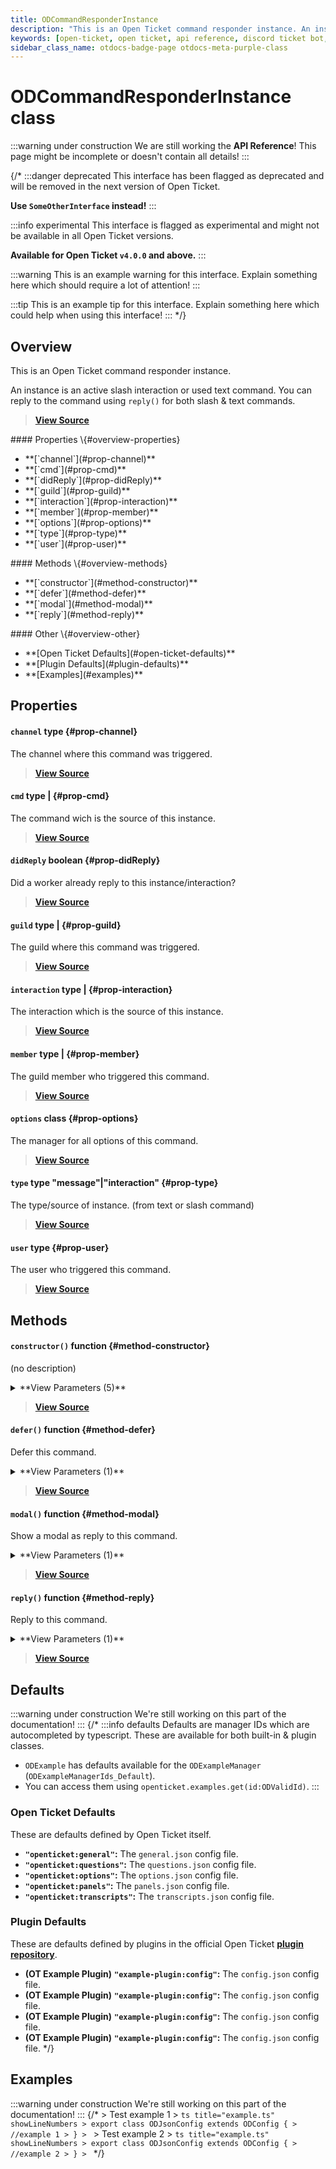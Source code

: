```yaml
---
title: ODCommandResponderInstance
description: "This is an Open Ticket command responder instance. An instance is an active slash interaction or used text command. You can reply to the command using `reply()` for both slash & text commands."
keywords: [open-ticket, open ticket, api reference, discord ticket bot, class]
sidebar_class_name: otdocs-badge-page otdocs-meta-purple-class
---
```

<head>
    <link rel="apple-touch-icon" href="/img/logo_vertical.png"/>
</head>

# ODCommandResponderInstance <M color="purple">class</M>

:::warning under construction
We are still working the **API Reference**! This page might be incomplete or doesn't contain all details!
:::

{/*
:::danger deprecated
This interface has been flagged as deprecated and will be removed in the next version of Open Ticket.

**Use `SomeOtherInterface` instead!**
:::

:::info experimental
This interface is flagged as experimental and might not be available in all Open Ticket versions.

**Available for Open Ticket `v4.0.0` and above.**
:::

:::warning
This is an example warning for this interface. Explain something here which should require a lot of attention!
:::

:::tip
This is an example tip for this interface. Explain something here which could help when using this interface!
:::
*/}

## Overview
This is an Open Ticket command responder instance.

An instance is an active slash interaction or used text command. You can reply to the command using `reply()` for both slash & text commands.

> [**View Source**](https://otgithub.dj-dj.be/tree/main/src/core/api/modules/responder.ts#L338)

<FlexHorizontal>
<div style={{width:"30%"}}>
    #### Properties \{#overview-properties}
    <ul>
        <li>**[`channel`](#prop-channel)**</li>
        <li>**[`cmd`](#prop-cmd)**</li>
        <li>**[`didReply`](#prop-didReply)**</li>
        <li>**[`guild`](#prop-guild)**</li>
        <li>**[`interaction`](#prop-interaction)**</li>
        <li>**[`member`](#prop-member)**</li>
        <li>**[`options`](#prop-options)**</li>
        <li>**[`type`](#prop-type)**</li>
        <li>**[`user`](#prop-user)**</li>
    </ul>
</div>
<div style={{width:"30%"}}>
    #### Methods \{#overview-methods}
    <ul>
        <li>**[`constructor`](#method-constructor)**</li>
        <li>**[`defer`](#method-defer)**</li>
        <li>**[`modal`](#method-modal)**</li>
        <li>**[`reply`](#method-reply)**</li>
    </ul>
</div>
<div style={{width:"30%"}}>
    #### Other \{#overview-other}
    <ul>
        <li>**[Open Ticket Defaults](#open-ticket-defaults)**</li>
        <li>**[Plugin Defaults](#plugin-defaults)**</li>
        <li>**[Examples](#examples)**</li>
    </ul>
</div>
</FlexHorizontal>

## Properties
<Divider></Divider>
#### `channel` <M color="brown">type</M> <ApiBlock><ApiUrl url="https://discord.js.org/docs/packages/discord.js/main/TextBasedChannel:TypeAlias" label="discord.TextBasedChannel"/></ApiBlock> \{#prop-channel}
The channel where this command was triggered.

> [**View Source**](https://otgithub.dj-dj.be/tree/main/src/core/api/modules/responder.ts#L356)

<Divider></Divider>
#### `cmd` <M color="brown">type</M> <ApiBlock><ApiUrl url="class:ODSlashCommand" label="api.ODSlashCommand"/>|<ApiUrl url="class:ODTextCommand" label="api.ODTextCommand"/></ApiBlock> \{#prop-cmd}
The command wich is the source of this instance.

> [**View Source**](https://otgithub.dj-dj.be/tree/main/src/core/api/modules/responder.ts#L342)

<Divider></Divider>
#### `didReply` <M color="red">boolean</M> <ApiBlock><ApiUrl url="js:boolean" label="boolean"/></ApiBlock> \{#prop-didReply}
Did a worker already reply to this instance/interaction?

> [**View Source**](https://otgithub.dj-dj.be/tree/main/src/core/api/modules/responder.ts#L346)

<Divider></Divider>
#### `guild` <M color="brown">type</M> <ApiBlock><ApiUrl url="js:null" label="null"/>|<ApiUrl url="https://discord.js.org/docs/packages/discord.js/main/Guild:Class" label="discord.Guild"/></ApiBlock> \{#prop-guild}
The guild where this command was triggered.

> [**View Source**](https://otgithub.dj-dj.be/tree/main/src/core/api/modules/responder.ts#L354)

<Divider></Divider>
#### `interaction` <M color="brown">type</M> <ApiBlock><ApiUrl url="https://discord.js.org/docs/packages/discord.js/main/ChatInputCommandInteraction:Class" label="discord.ChatInputCommandInteraction"/>|<ApiUrl url="https://discord.js.org/docs/packages/discord.js/main/Message:Class" label="discord.Message"/></ApiBlock> \{#prop-interaction}
The interaction which is the source of this instance.

> [**View Source**](https://otgithub.dj-dj.be/tree/main/src/core/api/modules/responder.ts#L340)

<Divider></Divider>
#### `member` <M color="brown">type</M> <ApiBlock><ApiUrl url="js:null" label="null"/>|<ApiUrl url="https://discord.js.org/docs/packages/discord.js/main/GuildMember:Class" label="discord.GuildMember"/></ApiBlock> \{#prop-member}
The guild member who triggered this command.

> [**View Source**](https://otgithub.dj-dj.be/tree/main/src/core/api/modules/responder.ts#L352)

<Divider></Divider>
#### `options` <M color="purple">class</M> <ApiBlock><ApiUrl url="class:ODCommandResponderInstanceOptions" label="api.ODCommandResponderInstanceOptions"/></ApiBlock> \{#prop-options}
The manager for all options of this command.

> [**View Source**](https://otgithub.dj-dj.be/tree/main/src/core/api/modules/responder.ts#L348)

<Divider></Divider>
#### `type` <M color="brown">type</M> <ApiBlock>"message"|"interaction"</ApiBlock> \{#prop-type}
The type/source of instance. (from text or slash command)

> [**View Source**](https://otgithub.dj-dj.be/tree/main/src/core/api/modules/responder.ts#L344)

<Divider></Divider>
#### `user` <M color="brown">type</M> <ApiBlock><ApiUrl url="https://discord.js.org/docs/packages/discord.js/main/User:Class" label="discord.User"/></ApiBlock> \{#prop-user}
The user who triggered this command.

> [**View Source**](https://otgithub.dj-dj.be/tree/main/src/core/api/modules/responder.ts#L350)

<Divider></Divider>

## Methods
<Divider></Divider>
#### `constructor()` <M color="orange">function</M> <ApiBlock><ApiUrl url="class:ODCommandResponderInstance" label="api.ODCommandResponderInstance"/></ApiBlock> \{#method-constructor}
(no description)

<details>
<summary>**View Parameters (5)**</summary>
- **`interaction`:** <M color="brown">type</M> <ApiBlock><ApiUrl url="https://discord.js.org/docs/packages/discord.js/main/ChatInputCommandInteraction:Class" label="discord.ChatInputCommandInteraction"/>|<ApiUrl url="https://discord.js.org/docs/packages/discord.js/main/Message:Class" label="discord.Message"/></ApiBlock> - Parameter Description Lorem Ipsum.
- **`cmd`:** <M color="brown">type</M> <ApiBlock><ApiUrl url="class:ODSlashCommand" label="api.ODSlashCommand"/>|<ApiUrl url="class:ODTextCommand" label="api.ODTextCommand"/></ApiBlock> - Parameter Description Lorem Ipsum.
- **`errorCallback`:** <M color="brown">type</M> <ApiBlock><ApiUrl url="js:null" label="null"/>|<ApiUrl url="type:ODResponderTimeoutErrorCallback" label="api.ODResponderTimeoutErrorCallback"/></ApiBlock> - Parameter Description Lorem Ipsum.
- **`timeoutMs`:** <M color="brown">type</M> <ApiBlock><ApiUrl url="js:null" label="null"/>|<ApiUrl url="js:number" label="number"/></ApiBlock> - Parameter Description Lorem Ipsum.
- **`options`:** <M color="pink">array</M> <ApiBlock><ApiUrl url="type:ODTextCommandInteractionOption" label="api.ODTextCommandInteractionOption"/>[]</ApiBlock> - Parameter Description Lorem Ipsum.
</details>

> [**View Source**](https://otgithub.dj-dj.be/tree/main/src/core/api/modules/responder.ts#L358)

<Divider></Divider>
#### `defer()` <M color="orange">function</M> <ApiBlock><ApiUrl url="js:promise" label="Promise"/></ApiBlock> \{#method-defer}
Defer this command.

<details>
<summary>**View Parameters (1)**</summary>
- **`ephemeral`:** <M color="red">boolean</M> <ApiBlock><ApiUrl url="js:boolean" label="boolean"/></ApiBlock> - Parameter Description Lorem Ipsum.
</details>

> [**View Source**](https://otgithub.dj-dj.be/tree/main/src/core/api/modules/responder.ts#L412)

<Divider></Divider>
#### `modal()` <M color="orange">function</M> <ApiBlock><ApiUrl url="js:promise" label="Promise"/></ApiBlock> \{#method-modal}
Show a modal as reply to this command.

<details>
<summary>**View Parameters (1)**</summary>
- **`modal`:** <M color="gray">interface</M> <ApiBlock><ApiUrl url="interface:ODModalBuildResult" label="api.ODModalBuildResult"/></ApiBlock> - Parameter Description Lorem Ipsum.
</details>

> [**View Source**](https://otgithub.dj-dj.be/tree/main/src/core/api/modules/responder.ts#L421)

<Divider></Divider>
#### `reply()` <M color="orange">function</M> <ApiBlock><ApiUrl url="js:promise" label="Promise"/></ApiBlock> \{#method-reply}
Reply to this command.

<details>
<summary>**View Parameters (1)**</summary>
- **`msg`:** <M color="gray">interface</M> <ApiBlock><ApiUrl url="interface:ODMessageBuildResult" label="api.ODMessageBuildResult"/></ApiBlock> - Parameter Description Lorem Ipsum.
</details>

> [**View Source**](https://otgithub.dj-dj.be/tree/main/src/core/api/modules/responder.ts#L389)

<Divider></Divider>

## Defaults
:::warning under construction
We're still working on this part of the documentation!
:::
{/*
:::info defaults
Defaults are manager IDs which are autocompleted by typescript. These are available for both built-in & plugin classes.
- `ODExample` has defaults available for the `ODExampleManager` (`ODExampleManagerIds_Default`).
- You can access them using `openticket.examples.get(id:ODValidId)`.
:::

### Open Ticket Defaults
These are defaults defined by Open Ticket itself.
- **`"openticket:general"`:** The `general.json` config file.
- **`"openticket:questions"`:** The `questions.json` config file.
- **`"openticket:options"`:** The `options.json` config file.
- **`"openticket:panels"`:** The `panels.json` config file.
- **`"openticket:transcripts"`:** The `transcripts.json` config file.

### Plugin Defaults
These are defaults defined by plugins in the official Open Ticket [**plugin repository**](https://odplugins.dj-dj.be/tree/main/open-ticket).
- <C color="blue">**(OT Example Plugin)**</C> **`"example-plugin:config"`:** The `config.json` config file.
- <C color="blue">**(OT Example Plugin)**</C> **`"example-plugin:config"`:** The `config.json` config file.
- <C color="blue">**(OT Example Plugin)**</C> **`"example-plugin:config"`:** The `config.json` config file.
- <C color="blue">**(OT Example Plugin)**</C> **`"example-plugin:config"`:** The `config.json` config file.
*/}

## Examples
:::warning under construction
We're still working on this part of the documentation!
:::
{/*
<Tabs>
    <TabItem value="First Example">
    > Test example 1
    > ```ts title="example.ts" showLineNumbers
    > export class ODJsonConfig extends ODConfig {
    >     //example 1
    > }
    > ```
    </TabItem>
    <TabItem value="Second Example">
    > Test example 2
    > ```ts title="example.ts" showLineNumbers
    > export class ODJsonConfig extends ODConfig {
    >     //example 2
    > }
    > ```
    </TabItem>
</Tabs>
*/}
